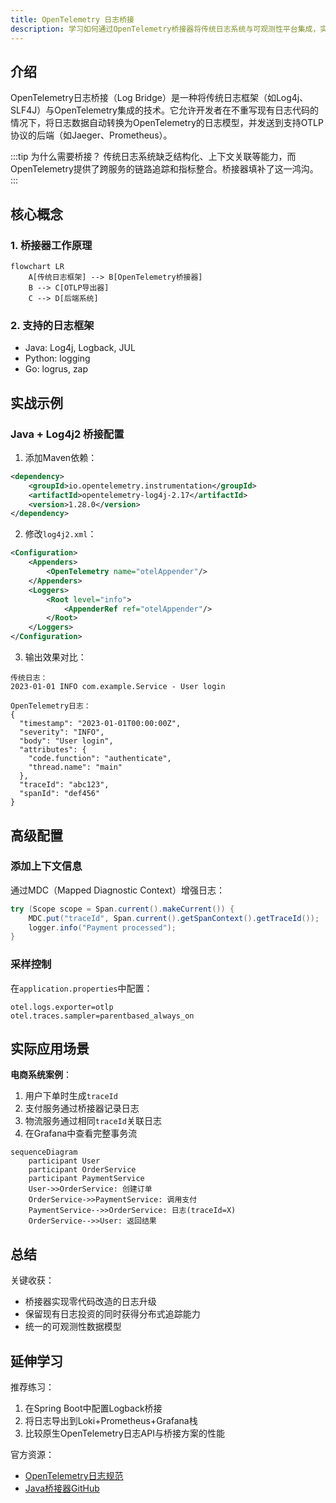 ```yaml
---
title: OpenTelemetry 日志桥接
description: 学习如何通过OpenTelemetry桥接器将传统日志系统与可观测性平台集成，实现统一的日志收集与分析。
---
```


## 介绍

OpenTelemetry日志桥接（Log Bridge）是一种将传统日志框架（如Log4j、SLF4J）与OpenTelemetry集成的技术。它允许开发者在不重写现有日志代码的情况下，将日志数据自动转换为OpenTelemetry的日志模型，并发送到支持OTLP协议的后端（如Jaeger、Prometheus）。

:::tip 为什么需要桥接？
传统日志系统缺乏结构化、上下文关联等能力，而OpenTelemetry提供了跨服务的链路追踪和指标整合。桥接器填补了这一鸿沟。
:::

## 核心概念

### 1. 桥接器工作原理
```mermaid
flowchart LR
    A[传统日志框架] --> B[OpenTelemetry桥接器]
    B --> C[OTLP导出器]
    C --> D[后端系统]
```

### 2. 支持的日志框架
- Java: Log4j, Logback, JUL
- Python: logging
- Go: logrus, zap

## 实战示例

### Java + Log4j2 桥接配置
1. 添加Maven依赖：
```xml
<dependency>
    <groupId>io.opentelemetry.instrumentation</groupId>
    <artifactId>opentelemetry-log4j-2.17</artifactId>
    <version>1.28.0</version>
</dependency>
```

2. 修改`log4j2.xml`：
```xml
<Configuration>
    <Appenders>
        <OpenTelemetry name="otelAppender"/>
    </Appenders>
    <Loggers>
        <Root level="info">
            <AppenderRef ref="otelAppender"/>
        </Root>
    </Loggers>
</Configuration>
```

3. 输出效果对比：
```
传统日志：
2023-01-01 INFO com.example.Service - User login

OpenTelemetry日志：
{
  "timestamp": "2023-01-01T00:00:00Z",
  "severity": "INFO",
  "body": "User login",
  "attributes": {
    "code.function": "authenticate",
    "thread.name": "main"
  },
  "traceId": "abc123",
  "spanId": "def456"
}
```

## 高级配置

### 添加上下文信息
通过MDC（Mapped Diagnostic Context）增强日志：
```java
try (Scope scope = Span.current().makeCurrent()) {
    MDC.put("traceId", Span.current().getSpanContext().getTraceId());
    logger.info("Payment processed");
}
```

### 采样控制
在`application.properties`中配置：
```properties
otel.logs.exporter=otlp
otel.traces.sampler=parentbased_always_on
```

## 实际应用场景

**电商系统案例**：
1. 用户下单时生成`traceId`
2. 支付服务通过桥接器记录日志
3. 物流服务通过相同`traceId`关联日志
4. 在Grafana中查看完整事务流

```mermaid
sequenceDiagram
    participant User
    participant OrderService
    participant PaymentService
    User->>OrderService: 创建订单
    OrderService->>PaymentService: 调用支付
    PaymentService-->>OrderService: 日志(traceId=X)
    OrderService-->>User: 返回结果
```

## 总结

关键收获：
- 桥接器实现零代码改造的日志升级
- 保留现有日志投资的同时获得分布式追踪能力
- 统一的可观测性数据模型

## 延伸学习

推荐练习：
1. 在Spring Boot中配置Logback桥接
2. 将日志导出到Loki+Prometheus+Grafana栈
3. 比较原生OpenTelemetry日志API与桥接方案的性能

官方资源：
- [OpenTelemetry日志规范](https://opentelemetry.io/docs/specs/otel/logs/)
- [Java桥接器GitHub](https://github.com/open-telemetry/opentelemetry-java-instrumentation)